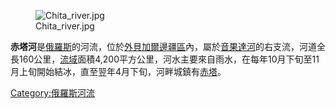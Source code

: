 [[Image:Chita_river.jpg|right]]

'''赤塔河'''是[[俄羅斯|俄羅斯]]的河流，位於[[外貝加爾邊疆區|外貝加爾邊疆區]]內，屬於[[音果達河|音果達河]]的右支流，河道全長160公里，[[流域|流域]]面積4,200平方公里，河水主要來自雨水，在每年10月下旬至11月上旬開始結冰，直至翌年4月下旬，河畔城鎮有[[赤塔|赤塔]]。

[[Category:俄羅斯河流|Category:俄羅斯河流]]

{{Russia-geo-stub}}